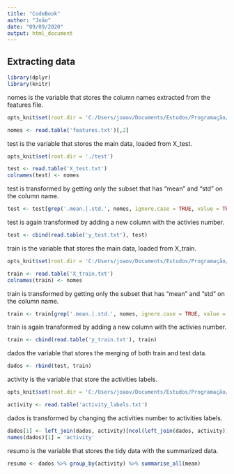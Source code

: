 ```yaml
---
title: "CodeBook"
author: "João"
date: "09/09/2020"
output: html_document
---
```


## Extracting data

```r
library(dplyr)
library(knitr)
```

nomes is the variable that stores the column names extracted from the features file.

```r
opts_knit$set(root.dir = 'C:/Users/joaov/Documents/Estudos/Programação/R/Getting and Cleaning Data/UCI HAR Dataset')
```

```r
nomes <- read.table('features.txt')[,2]
```

test is the variable that stores the main data, loaded from X_test.

```r
opts_knit$set(root.dir = './test')
```

```r
test <- read.table('X_test.txt')
colnames(test) <- nomes
```

test is transformed by getting only the subset that has "mean" and "std" on the column name.

```r
test <- test[grep('.mean.|.std.', nomes, ignore.case = TRUE, value = TRUE)]
```

test is again transformed by adding a new column with the activies number.

```r
test <- cbind(read.table('y_test.txt'), test)
```

train is the variable that stores the main data, loaded from X_train.

```r
opts_knit$set(root.dir = 'C:/Users/joaov/Documents/Estudos/Programação/R/Getting and Cleaning Data/UCI HAR Dataset/train')
```

```r
train <- read.table('X_train.txt')
colnames(train) <- nomes
```

train is transformed by getting only the subset that has "mean" and "std" on the column name.

```r
train <- train[grep('.mean.|.std.', nomes, ignore.case = TRUE, value = TRUE)]
```

train is again transformed by adding a new column with the activies number.

```r
train <- cbind(read.table('y_train.txt'), train)
```

dados the variable that stores the merging of both train and test data.

```r
dados <- rbind(test, train)
```

activity is the variable that store the activities labels.

```r
opts_knit$set(root.dir = 'C:/Users/joaov/Documents/Estudos/Programação/R/Getting and Cleaning Data/UCI HAR Dataset')
```

```r
activity <- read.table('activity_labels.txt')
```

dados is transformed by changing the activities number to activities labels.

```r
dados[1] <- left_join(dados, activity)[ncol(left_join(dados, activity))]
names(dados)[1] = 'activity'
```

resumo is the variable that stores the tidy data with the summarized data.

```r
resumo <- dados %>% group_by(activity) %>% summarise_all(mean)
```